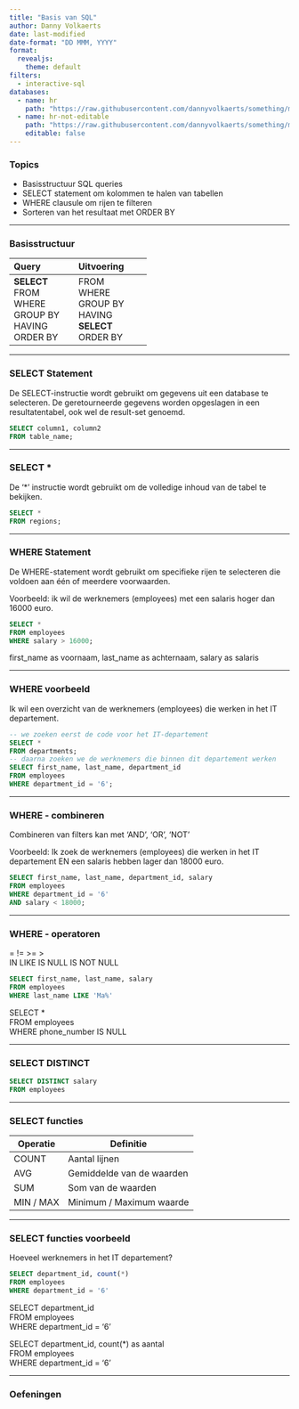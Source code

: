 ```yaml
---
title: "Basis van SQL"
author: Danny Volkaerts
date: last-modified
date-format: "DD MMM, YYYY" 
format:
  revealjs: 
    theme: default
filters:
  - interactive-sql
databases:
  - name: hr
    path: "https://raw.githubusercontent.com/dannyvolkaerts/something/main/hr.sql"
  - name: hr-not-editable
    path: "https://raw.githubusercontent.com/dannyvolkaerts/something/main/hr.sql"
    editable: false
---
```


### Topics

-   Basisstructuur SQL queries
-   SELECT statement om kolommen te halen van tabellen
-   WHERE clausule om rijen te filteren
-   Sorteren van het resultaat met ORDER BY


------------------------------------------------------------------------

### Basisstructuur

+------------------+---------------+
| Query            | Uitvoering    |
+:=================+:==============+
| **SELECT**\      | FROM\         |
| FROM\            | WHERE\        |
| WHERE\           | GROUP BY\     |
| GROUP BY\        | HAVING\       |
| HAVING\          | **SELECT**\   |
| ORDER BY\        | ORDER BY\     |
+------------------+---------------+

------------------------------------------------------------------------

### SELECT Statement

De SELECT-instructie wordt gebruikt om gegevens uit een database te selecteren. De geretourneerde gegevens worden opgeslagen in een resultatentabel, ook wel de result-set genoemd.

``` sql
SELECT column1, column2 
FROM table_name;
```

------------------------------------------------------------------------

### SELECT \*

De '\*' instructie wordt gebruikt om de volledige inhoud van de tabel te bekijken.

``` .sql
SELECT * 
FROM regions;
```

------------------------------------------------------------------------

### WHERE Statement

De WHERE-statement wordt gebruikt om specifieke rijen te selecteren die voldoen aan één of meerdere voorwaarden.\

Voorbeeld: ik wil de werknemers (employees) met een salaris hoger dan 16000 euro.

``` .sql
SELECT * 
FROM employees
WHERE salary > 16000;
```

::: notes
first_name as voornaam, last_name as achternaam, salary as salaris
:::

------------------------------------------------------------------------

### WHERE voorbeeld

Ik wil een overzicht van de werknemers (employees) die werken in het IT departement.

``` .sql
-- we zoeken eerst de code voor het IT-departement
SELECT *
FROM departments;
-- daarna zoeken we de werknemers die binnen dit departement werken
SELECT first_name, last_name, department_id
FROM employees
WHERE department_id = '6';
```

------------------------------------------------------------------------

### WHERE - combineren

Combineren van filters kan met 'AND', 'OR', 'NOT'

Voorbeeld: Ik zoek de werknemers (employees) die werken in het IT departement EN een salaris hebben lager dan 18000 euro.

``` .sql
SELECT first_name, last_name, department_id, salary
FROM employees
WHERE department_id = '6' 
AND salary < 18000;
```

------------------------------------------------------------------------

### WHERE - operatoren

=  !=   \>=   \>\
IN    LIKE    IS NULL    IS NOT NULL\

``` .sql
SELECT first_name, last_name, salary
FROM employees
WHERE last_name LIKE 'Ma%'
```


:::{.notes}
SELECT *\
FROM employees\
WHERE phone_number IS NULL\
:::
------------------------------------------------------------------------

### SELECT DISTINCT

``` .sql
SELECT DISTINCT salary
FROM employees
```

------------------------------------------------------------------------

### SELECT functies

| Operatie  | Definitie                 |
|-----------|---------------------------|
| COUNT     | Aantal lijnen             |
| AVG       | Gemiddelde van de waarden |
| SUM       | Som van de waarden        |
| MIN / MAX | Minimum / Maximum waarde  |

------------------------------------------------------------------------

### SELECT functies voorbeeld

Hoeveel werknemers in het IT departement?

``` .sql
SELECT department_id, count(*)
FROM employees
WHERE department_id = '6' 
```

:::{.notes}

SELECT department_id\
FROM employees\
WHERE department_id = '6'\

SELECT department_id, count(*) as aantal\
FROM employees\
WHERE department_id = '6'\
:::

---

### Oefeningen
